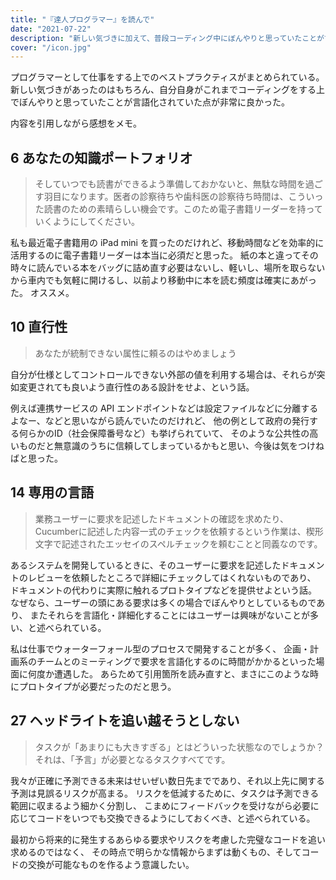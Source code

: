 ```yaml
---
title: "『達人プログラマー』を読んで"
date: "2021-07-22"
description: "新しい気づきに加えて、普段コーディング中にぼんやりと思っていたことが言語化されており、非常によかったのでメモ。"
cover: "/icon.jpg"
---
```


プログラマーとして仕事をする上でのベストプラクティスがまとめられている。
新しい気づきがあったのはもちろん、自分自身がこれまでコーディングをする上でぼんやりと思っていたことが言語化されていた点が非常に良かった。

内容を引用しながら感想をメモ。

## 6 あなたの知識ポートフォリオ

> そしていつでも読書ができるよう準備しておかないと、無駄な時間を過ごす羽目になります。医者の診察待ちや歯科医の診察待ち時間は、こういった読書のための素晴らしい機会です。このため電子書籍リーダーを持っていくようにしてください。

私も最近電子書籍用の iPad mini を買ったのだけれど、移動時間などを効率的に活用するのに電子書籍リーダーは本当に必須だと思った。
紙の本と違ってその時々に読んでいる本をバッグに詰め直す必要はないし、軽いし、場所を取らないから車内でも気軽に開けるし、以前より移動中に本を読む頻度は確実にあがった。
オススメ。

## 10 直行性

> あなたが統制できない属性に頼るのはやめましょう

自分が仕様としてコントロールできない外部の値を利用する場合は、それらが突如変更されても良いよう直行性のある設計をせよ、という話。

例えば連携サービスの API エンドポイントなどは設定ファイルなどに分離するよなー、などと思いながら読んでいたのだけれど、
他の例として政府の発行する何らかのID（社会保障番号など）も挙げられていて、
そのような公共性の高いものだと無意識のうちに信頼してしまっているかもと思い、今後は気をつけねばと思った。

## 14 専用の言語

> 業務ユーザーに要求を記述したドキュメントの確認を求めたり、Cucumberに記述した内容一式のチェックを依頼するという作業は、楔形文字で記述されたエッセイのスペルチェックを頼むことと同義なのです。

あるシステムを開発しているときに、そのユーザーに要求を記述したドキュメントのレビューを依頼したところで詳細にチェックしてはくれないものであり、
ドキュメントの代わりに実際に触れるプロトタイプなどを提供せよという話。
なぜなら、ユーザーの頭にある要求は多くの場合でぼんやりとしているものであり、
またそれらを言語化・詳細化することにはユーザーは興味がないことが多い、と述べられている。

私は仕事でウォーターフォール型のプロセスで開発することが多く、
企画・計画系のチームとのミーティングで要求を言語化するのに時間がかかるといった場面に何度か遭遇した。
あらためて引用箇所を読み直すと、まさにこのような時にプロトタイプが必要だったのだと思う。

## 27 ヘッドライトを追い越そうとしない

> タスクが「あまりにも大きすぎる」とはどういった状態なのでしょうか？それは、「予言」が必要となるタスクすべてです。

我々が正確に予測できる未来はせいぜい数日先までであり、それ以上先に関する予測は見誤るリスクが高まる。
リスクを低減するために、タスクは予測できる範囲に収まるよう細かく分割し、
こまめにフィードバックを受けながら必要に応じてコードをいつでも交換できるようにしておくべき、と述べられている。

最初から将来的に発生するあらゆる要求やリスクを考慮した完璧なコードを追い求めるのではなく、
その時点で明らかな情報からまずは動くもの、そしてコードの交換が可能なものを作るよう意識したい。




